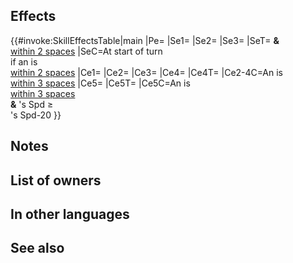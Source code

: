 {{Weapon Infobox
|tagid=SID_草原の公女の弓
|intID=4489
|userVersion1=Bow
|userVersion2=Arrow
|exclusive=1
|weaponType=Bow
|cost=400
|might=14
|range=2
|cooldown=-1
|effectiveness=Flying
|effect=Accelerates Special trigger (cooldown count-1).<br>Effective against flying foes.<br><br>At start of turn, if unit is within 2 spaces of an ally, grants Atk/Spd+6,【Desperation】, and 【Preempt Pulse】to unit and allies within 2 spaces of unit for 1 turn.<br><br>If unit is within 3 spaces of an ally, grants bonus to unit's Atk/Spd = 6 + 20% of unit's Spd at start of combat, deals +7 damage (excluding area-of-effect Specials), and reduces the percentage of foe's non-Special "reduce damage by X%" skills by 50% during combat (excluding area-of-effect Specials), and also, if decreasing the Spd difference necessary to make a follow-up attack by 25 would allow unit to trigger a follow-up attack (excluding guaranteed or prevented follow-ups), triggers【Potent Follow X%】 during combat (if unit cannot perform follow-up and attack twice, X = 80; otherwise, X = 40).<br><br>【Desperation】<br>Grants the following effect for 1 turn: "If unit initiates combat, unit can make a follow-up attack before foe can counterattack."<br><br>【Preempt Pulse】<br>Grants Special cooldown count-1 to unit before unit's first attack during combat.<br><br>【Potent Follow X%】<br>Triggers an additional follow-up attack immediately after unit's standard follow-up attack and deals damage = X% of unit's normal attack damage (if unit cannot make a follow-up attack, this effect triggers when the standard follow-up attack would occur; this effect is treated like a follow-up attack, so effects like "reduce damage by X%" still apply, but this effect is not affected by effects that prevent follow-ups or "attacks twice" effects; only highest value applied; does not stack).
|required=Silver Bow
|properties=random_owner
}}
==Effects==
{{#invoke:SkillEffectsTable|main
|Pe={{Eft|Accelerates Special}}
|Se1={{Eft|Bonuses|Atk/Spd|6}}
|Se2={{SEt|Desperation}}
|Se3={{SEt|Preempt Pulse}}
|SeT={{Tgt|Unit}} '''&''' {{Tgt|Allies}}<br>[[within 2 spaces]]
|SeC=At start of turn<br>if an {{Tgt|Ally}} is<br>[[within 2 spaces]]
|Ce1={{Eft|Effectiveness|{{Mt|Flying}}}}
|Ce2={{Eft|Temporary buffs|Atk/Spd|6 + 20% of {{Tgt|Unit}}'s Spd<br>at start of combat}}
|Ce3={{Eft|Damage Boost|7}}
|Ce4={{Eft|Reduce Damage Reduction|50%}}
|Ce4T={{Tgt|Foe}}
|Ce2-4C=An {{Tgt|Ally}} is<br>[[within 3 spaces]]
|Ce5={{Eft|Potent Follow X%|2=80% if {{Tgt|Unit}} can't<br>[[follow-up]] '''&''' [[attack twice]];<br>else, X = 40%}}
|Ce5T={{Tgt|Unit}}
|Ce5C=An {{Tgt|Ally}} is<br>[[within 3 spaces]]<br>'''&''' {{Tgt|Unit}}'s Spd ≥<br>{{Tgt|Foe}}'s Spd-20
}}

==Notes==
{{Effective damage bonus|Flying}}
{{Bonuses}}
{{Desperation}}
{{Preempt Pulse}}
{{Temporary buffs}}
{{At start of combat}}
{{FlatDamageBoost|7}}
{{Reduce Damage Reduction}}
{{Potent Follow|X%}}
==List of owners==
{{Skill Hero List}}
==In other languages==
{{OtherLanguages
|japanese=
|german=
|spanishEU=
|spanishLA=
|french=
|italian=
|chineseTW=
|portuguese=
}}
==See also==
{{See also skills|cond=Description LIKE '%【Potent Follow%】%' OR (Description LIKE '%【Desperation】%' OR Description LIKE '%【Preempt Pulse】%') AND Exclusive='1'}}
{{Weapons Navbox}}